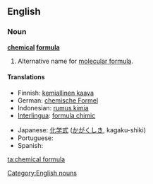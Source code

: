 ==English==

===Noun===
'''[[chemical]] [[formula]]'''

# Alternative name for [[molecular formula]].

====Translations====
{{trans-top|alternative name for molecular formula}}
* Finnish: [[kemiallinen kaava]]
* German: [[chemische Formel]] {{f}}
* Indonesian: [[rumus kimia]]
* [[Interlingua]]: [[formula chimic]]
{{trans-mid}}
* Japanese: [[化学式]] ([[かがくしき]], kagaku-shiki)
* Portuguese: {{t-|pt|fórmula química|f}}
* Spanish: {{t+|es|fórmula química|f}}
{{trans-bottom}}

[[Category:English nouns]]

[[ta:chemical formula]]